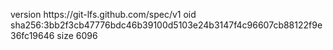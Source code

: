 version https://git-lfs.github.com/spec/v1
oid sha256:3bb2f3cb47776bdc46b39100d5103e24b3147f4c96607cb88122f9e36fc19646
size 6096
